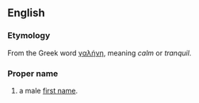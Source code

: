 {{See|galen}}
==English==
===Etymology===
From the Greek word [[γαλήνη]], meaning ''calm'' or ''tranquil''.

===Proper name===
#a male [[first name]].